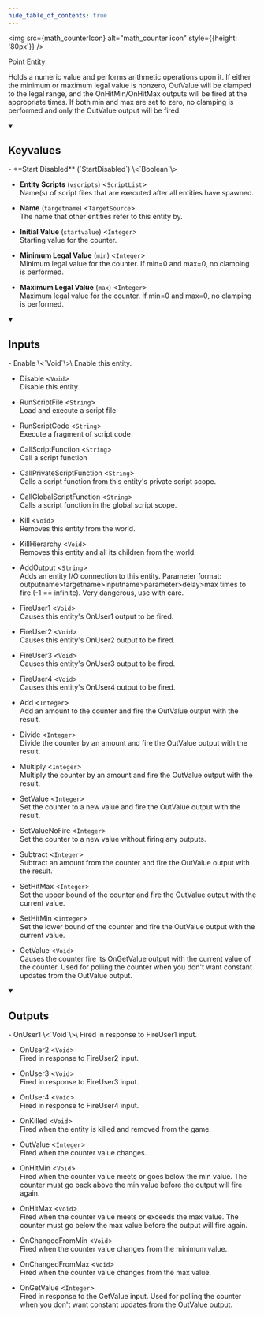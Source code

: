 ```yaml
---
hide_table_of_contents: true
---
```



<img src={math_counterIcon} alt="math_counter icon" style={{height: '80px'}} />

Point Entity

Holds a numeric value and performs arithmetic operations upon it. If either the minimum or maximum legal value is nonzero, OutValue will be clamped to the legal range, and the OnHitMin/OnHitMax outputs will be fired at the appropriate times. If both min and max are set to zero, no clamping is performed and only the OutValue output will be fired.

<details open>
<summary><h2>Keyvalues</h2></summary>
- **Start Disabled** (`StartDisabled`) \<`Boolean`\>

- **Entity Scripts** (`vscripts`) \<`ScriptList`\>\
Name(s) of script files that are executed after all entities have spawned.

- **Name** (`targetname`) \<`TargetSource`\>\
The name that other entities refer to this entity by.

- **Initial Value** (`startvalue`) \<`Integer`\>\
Starting value for the counter.

- **Minimum Legal Value** (`min`) \<`Integer`\>\
Minimum legal value for the counter. If min=0 and max=0, no clamping is performed.

- **Maximum Legal Value** (`max`) \<`Integer`\>\
Maximum legal value for the counter. If min=0 and max=0, no clamping is performed.


 </details>
<details open>
<summary><h2>Inputs</h2></summary>
- Enable \<`Void`\>\
Enable this entity.

- Disable \<`Void`\>\
Disable this entity.

- RunScriptFile \<`String`\>\
Load and execute a script file

- RunScriptCode \<`String`\>\
Execute a fragment of script code

- CallScriptFunction \<`String`\>\
Call a script function

- CallPrivateScriptFunction \<`String`\>\
Calls a script function from this entity's private script scope.

- CallGlobalScriptFunction \<`String`\>\
Calls a script function in the global script scope.

- Kill \<`Void`\>\
Removes this entity from the world.

- KillHierarchy \<`Void`\>\
Removes this entity and all its children from the world.

- AddOutput \<`String`\>\
Adds an entity I/O connection to this entity. Parameter format: outputname&gt;targetname>inputname&gt;parameter&gt;delay&gt;max times to fire (-1 == infinite). Very dangerous, use with care.

- FireUser1 \<`Void`\>\
Causes this entity's OnUser1 output to be fired.

- FireUser2 \<`Void`\>\
Causes this entity's OnUser2 output to be fired.

- FireUser3 \<`Void`\>\
Causes this entity's OnUser3 output to be fired.

- FireUser4 \<`Void`\>\
Causes this entity's OnUser4 output to be fired.

- Add \<`Integer`\>\
Add an amount to the counter and fire the OutValue output with the result.

- Divide \<`Integer`\>\
Divide the counter by an amount and fire the OutValue output with the result.

- Multiply \<`Integer`\>\
Multiply the counter by an amount and fire the OutValue output with the result.

- SetValue \<`Integer`\>\
Set the counter to a new value and fire the OutValue output with the result.

- SetValueNoFire \<`Integer`\>\
Set the counter to a new value without firing any outputs.

- Subtract \<`Integer`\>\
Subtract an amount from the counter and fire the OutValue output with the result.

- SetHitMax \<`Integer`\>\
Set the upper bound of the counter and fire the OutValue output with the current value.

- SetHitMin \<`Integer`\>\
Set the lower bound of the counter and fire the OutValue output with the current value.

- GetValue \<`Void`\>\
Causes the counter fire its OnGetValue output with the current value of the counter. Used for polling the counter when you don't want constant updates from the OutValue output.


 </details>
<details open>
<summary><h2>Outputs</h2></summary>
- OnUser1 \<`Void`\>\
Fired in response to FireUser1 input.

- OnUser2 \<`Void`\>\
Fired in response to FireUser2 input.

- OnUser3 \<`Void`\>\
Fired in response to FireUser3 input.

- OnUser4 \<`Void`\>\
Fired in response to FireUser4 input.

- OnKilled \<`Void`\>\
Fired when the entity is killed and removed from the game.

- OutValue \<`Integer`\>\
Fired when the counter value changes.

- OnHitMin \<`Void`\>\
Fired when the counter value meets or goes below the min value. The counter must go back above the min value before the output will fire again.

- OnHitMax \<`Void`\>\
Fired when the counter value meets or exceeds the max value. The counter must go below the max value before the output will fire again.

- OnChangedFromMin \<`Void`\>\
Fired when the counter value changes from the minimum value.

- OnChangedFromMax \<`Void`\>\
Fired when the counter value changes from the max value.

- OnGetValue \<`Integer`\>\
Fired in response to the GetValue input. Used for polling the counter when you don't want constant updates from the OutValue output.


 </details>